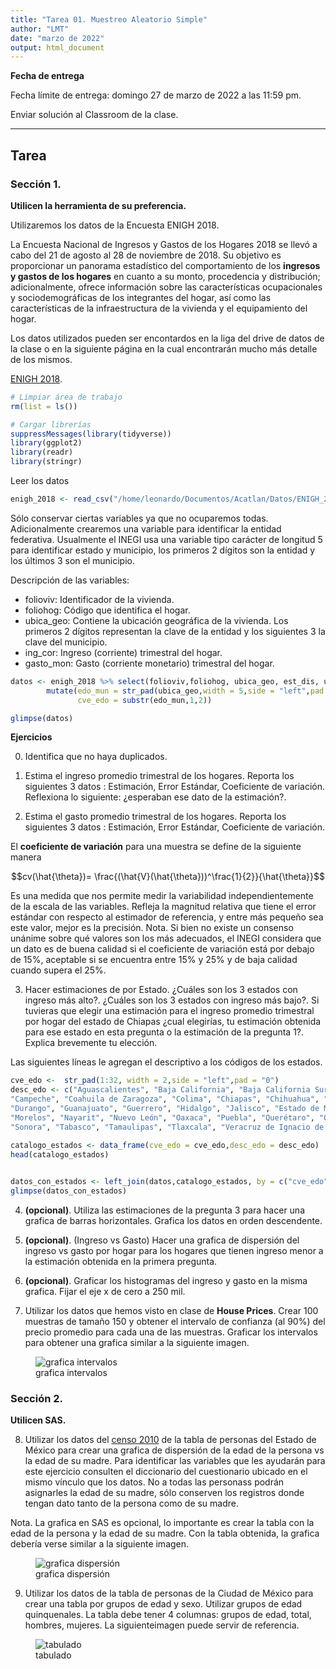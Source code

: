 ```yaml
---
title: "Tarea 01. Muestreo Aleatorio Simple"
author: "LMT"
date: "marzo de 2022"
output: html_document
---
```



**Fecha de entrega**

Fecha límite de entrega: domingo 27 de marzo de 2022 a las 11:59 pm.

Enviar solución al Classroom de la clase.



---

## Tarea

### Sección 1.

**Utilicen la herramienta de su preferencia.**

Utilizaremos los datos de la Encuesta ENIGH 2018. 

La Encuesta Nacional de Ingresos y Gastos de los Hogares 2018 se llevó a cabo del 21 de agosto al 28 de noviembre de 2018. Su objetivo es proporcionar un panorama estadístico del comportamiento de los **ingresos y gastos de los hogares** en cuanto a su monto, procedencia y distribución; adicionalmente, ofrece información sobre las características ocupacionales y sociodemográficas de los integrantes del hogar, así como las características de la infraestructura de la vivienda y el equipamiento del hogar.

Los datos utilizados pueden ser encontardos en la liga del drive de datos de la clase o en la siguiente página en la cual encontrarán mucho más detalle de los mismos. 

[ENIGH 2018](https://www.inegi.org.mx/programas/enigh/nc/2018/#Microdatos).


```r
# Limpiar área de trabajo
rm(list = ls())
```


```r
# Cargar librerías
suppressMessages(library(tidyverse))
library(ggplot2)
library(readr)
library(stringr)
```

Leer los datos
```r
enigh_2018 <- read_csv("/home/leonardo/Documentos/Acatlan/Datos/ENIGH_2018/conjunto_de_datos_concentradohogar_enigh_2018_ns.csv", col_types = cols(folioviv = col_character(), ubica_geo = col_character() ))
```

Sólo conservar ciertas variables ya que no ocuparemos todas. Adicionalmente crearemos una variable para identificar la entidad federativa. Usualmente el INEGI usa una variable tipo carácter de longitud 5 para identificar estado y municipio, los primeros 2 dígitos son la entidad y los últimos 3 son el municipio. 

Descripción de las variables: 

* folioviv: Identificador de la vivienda.
* foliohog: Código que identifica el hogar.
* ubica_geo: Contiene la ubicación geográfica de la vivienda. Los primeros 2 dígitos representan la clave de la entidad y los siguientes 3 la clave del municipio.
* ing_cor: Ingreso (corriente) trimestral del hogar.
* gasto_mon: Gasto (corriente monetario) trimestral del hogar.

```r
datos <- enigh_2018 %>% select(folioviv,foliohog, ubica_geo, est_dis, upm, factor, ing_cor, gasto_mon) %>% 
        mutate(edo_mun = str_pad(ubica_geo,width = 5,side = "left",pad = "0"),
               cve_edo = substr(edo_mun,1,2))

glimpse(datos)
```


**Ejercicios**

0. Identifica que no haya duplicados.

1. Estima el ingreso promedio trimestral de los hogares. Reporta los siguientes 3 datos : Estimación, Error Estándar, Coeficiente de variación. Reflexiona lo siguiente: ¿esperaban ese dato de la estimación?.


2. Estima el gasto promedio trimestral de los hogares. Reporta los siguientes 3 datos : Estimación, Error Estándar, Coeficiente de variación.


El **coeficiente de variación** para una muestra se define de la siguiente manera 

$$cv(\hat{\theta})= \frac{(\hat{V}(\hat{\theta}))^\frac{1}{2}}{\hat{\theta}}$$


Es una medida que nos permite medir la variabilidad independientemente de la escala de las variables. Refleja la magnitud relativa que tiene el error estándar con respecto al estimador de referencia, y entre más pequeño sea este valor, mejor es la precisión. Nota. Si bien no existe un consenso unánime sobre qué valores son los más adecuados, el INEGI considera que un dato es de buena calidad si el coeficiente de variación está por debajo de 15%, aceptable si se encuentra entre 15% y 25% y de baja calidad cuando supera el 25%.


3. Hacer estimaciones de por Estado. ¿Cuáles son los 3 estados con ingreso más alto?. ¿Cuáles son los 3 estados con ingreso más bajo?. Si tuvieras que elegir una estimación para el ingreso promedio trimestral por hogar del estado de Chiapas  ¿cual elegirías, tu estimación obtenida para ese estado en esta pregunta o la estimación de la pregunta 1?. Explica brevemente tu elección.

Las siguientes líneas le agregan el descriptivo a los códigos de los estados.

```r
cve_edo <-  str_pad(1:32, width = 2,side = "left",pad = "0") 
desc_edo <- c("Aguascalientes", "Baja California", "Baja California Sur",
"Campeche", "Coahuila de Zaragoza", "Colima", "Chiapas", "Chihuahua", "Ciudad de México",
"Durango", "Guanajuato", "Guerrero", "Hidalgo", "Jalisco", "Estado de México", "Michoacán de Ocampo",
"Morelos", "Nayarit", "Nuevo León", "Oaxaca", "Puebla", "Querétaro", "Quintana Roo", "San Luis Potosí", "Sinaloa",
"Sonora", "Tabasco", "Tamaulipas", "Tlaxcala", "Veracruz de Ignacio de la Llave", "Yucatán", "Zacatecas")  

catalogo_estados <- data_frame(cve_edo = cve_edo,desc_edo = desc_edo)
head(catalogo_estados)
  
```

```r
datos_con_estados <- left_join(datos,catalogo_estados, by = c("cve_edo"))
glimpse(datos_con_estados)
```


4. **(opcional)**. Utiliza las estimaciones de la pregunta 3 para hacer una grafica de barras horizontales. Grafica los datos en orden descendente. 

5. **(opcional)**. (Ingreso vs Gasto) Hacer una grafica de dispersión  del ingreso vs gasto por hogar para los hogares que tienen ingreso menor a la estimación obtenida en la primera pregunta.

6. **(opcional)**. Graficar los histogramas del ingreso y gasto en la misma grafica. Fijar el eje x de cero a 250 mil.

7. Utilizar los datos que hemos visto en clase de **House Prices**. Crear 100 muestras de tamaño 150 y obtener el intervalo de confianza (al 90%) del precio promedio para cada una de las muestras. Graficar los intervalos para obtener una grafica similar a la siguiente imagen.

![grafica intervalos](/home/leonardo/Documentos/Acatlan/muestreo_2022/imágenes/cobertura_intervalos.png)

### Sección 2.

**Utilicen SAS.**

8. Utilizar los datos del [censo 2010](https://www.inegi.org.mx/programas/ccpv/2010/#Microdatos) de la tabla de personas del Estado de México para crear una grafica de dispersión de la edad de la persona vs la edad de su madre. Para identificar las variables que les ayudarán para este ejercicio consulten el diccionario del cuestionario ubicado en el mismo vínculo que los datos. No a todas las personass podrán asignarles la edad de su madre, sólo conserven los registros donde tengan dato tanto de la persona como de su madre.

Nota. La grafica en SAS es opcional, lo importante es crear la tabla con la edad de la persona y la edad de su madre. Con la tabla obtenida, la grafica debería verse similar a la siguiente imagen.

![grafica dispersión](/home/leonardo/Documentos/Acatlan/muestreo_2022/imágenes/tarea01_sas_grafica_dispersion.png)



9. Utilizar los datos de la tabla de personas de la Ciudad de México para crear una tabla por grupos de edad y sexo. Utilizar grupos de edad quinquenales. La tabla debe tener 4 columnas: grupos de edad, total, hombres, mujeres. La siguienteimagen puede servir de referencia.

![tabulado](/home/leonardo/Documentos/Acatlan/muestreo_2022/imágenes/tarea01_tabla_grupos_edad.png)








